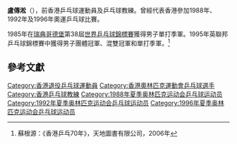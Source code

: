 '''盧傳淞'''（{{bd|1963年|10月8日||}}），前香港乒乓球運動員及乒乓球教練。曾經代表香港參加1988年、1992年及1996年奧運乒乓球比賽。 

1985年在[[瑞典|瑞典]][[哥德堡|哥德堡]]第38屆[[世界乒乓球錦標賽|世界乒乓球錦標賽]]獲得男子單打季軍。1995年英聯邦乒乓球錦標賽中獲得男子團體冠軍、混雙冠軍和單打季軍。<ref>蘇根源：《香港乒乓70年》，天地圖書有限公司，2006年</ref>

==參考文獻==
{{reflist}}

{{香港乒乓球}}
{{DEFAULTSORT:Lo Chuen Tsung}}
[[Category:香港退役乒乓球運動員|Category:香港退役乒乓球運動員]]
[[Category:香港奧林匹克運動會乒乓球選手|Category:香港奧林匹克運動會乒乓球選手]]
[[Category:香港乒乓球教練|Category:香港乒乓球教練]]
[[Category:1988年夏季奥林匹克运动会乒乓球运动员|Category:1988年夏季奥林匹克运动会乒乓球运动员]]
[[Category:1992年夏季奥林匹克运动会乒乓球运动员|Category:1992年夏季奥林匹克运动会乒乓球运动员]]
[[Category:1996年夏季奥林匹克运动会乒乓球运动员|Category:1996年夏季奥林匹克运动会乒乓球运动员]]